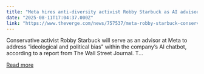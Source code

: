 ```yaml
---
title: "Meta hires anti-diversity activist Robby Starbuck as AI advisor to settle lawsuit"
date: "2025-08-11T17:04:37.000Z"
link: "https://www.theverge.com/news/757537/meta-robby-starbuck-conservative-activist-ai-bias-advisor"
---
```


Conservative activist Robby Starbuck will serve as an advisor at Meta to address “ideological and political bias” within the company’s AI chatbot, according to a report from The Wall Street Journal. T...

[Read more](https://www.theverge.com/news/757537/meta-robby-starbuck-conservative-activist-ai-bias-advisor)
